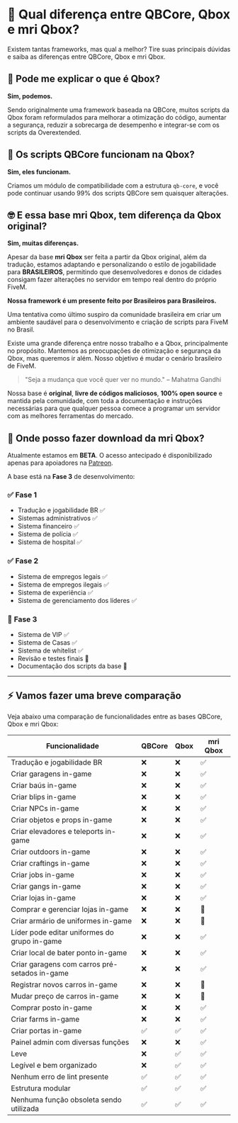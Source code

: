 # 🐤 Qual diferença entre QBCore, Qbox e mri Qbox?

Existem tantas frameworks, mas qual a melhor? Tire suas principais dúvidas e saiba as diferenças entre QBCore, Qbox e mri Qbox.

## 👋 Pode me explicar o que é Qbox?

**Sim, podemos.**

Sendo originalmente uma framework baseada na QBCore, muitos scripts da Qbox foram reformulados para melhorar a otimização do código, aumentar a segurança, reduzir a sobrecarga de desempenho e integrar-se com os scripts da Overextended.

## 👷 Os scripts QBCore funcionam na Qbox?

**Sim, eles funcionam.**

Criamos um módulo de compatibilidade com a estrutura `qb-core`, e você pode continuar usando 99% dos scripts QBCore sem quaisquer alterações.

## 🤓 E essa base mri Qbox, tem diferença da Qbox original?

**Sim, muitas diferenças.**

Apesar da base **mri Qbox** ser feita a partir da Qbox original, além da tradução, estamos adaptando e personalizando o estilo de jogabilidade para **BRASILEIROS**, permitindo que desenvolvedores e donos de cidades consigam fazer alterações no servidor em tempo real dentro do próprio FiveM.

**Nossa framework é um presente feito por Brasileiros para Brasileiros.**

Uma tentativa como último suspiro da comunidade brasileira em criar um ambiente saudável para o desenvolvimento e criação de scripts para FiveM no Brasil.

Existe uma grande diferença entre nosso trabalho e a Qbox, principalmente no propósito. Mantemos as preocupações de otimização e segurança da Qbox, mas queremos ir além. Nosso objetivo é mudar o cenário brasileiro de FiveM.

> "Seja a mudança que você quer ver no mundo." – Mahatma Gandhi

Nossa base é **original**, **livre de códigos maliciosos**, **100% open source** e mantida pela comunidade, com toda a documentação e instruções necessárias para que qualquer pessoa comece a programar um servidor com as melhores ferramentas do mercado.

## 🤩 Onde posso fazer download da mri Qbox?

Atualmente estamos em **BETA**. O acesso antecipado é disponibilizado apenas para apoiadores na [Patreon](https://patreon.com/mriqboxbrasil).

A base está na **Fase 3** de desenvolvimento:

### ✅ **Fase 1**
- Tradução e jogabilidade BR ✅
- Sistemas administrativos ✅
- Sistema financeiro ✅
- Sistema de polícia ✅
- Sistema de hospital ✅

### ✅ **Fase 2**
- Sistema de empregos legais ✅
- Sistema de empregos ilegais ✅
- Sistema de experiência ✅
- Sistema de gerenciamento dos líderes ✅

### 🔄 **Fase 3**
- Sistema de VIP ✅
- Sistema de Casas ✅
- Sistema de whitelist ✅
- Revisão e testes finais 🔄
- Documentação dos scripts da base 🔄

---

## ⚡ Vamos fazer uma breve comparação

Veja abaixo uma comparação de funcionalidades entre as bases QBCore, Qbox e mri Qbox:

| **Funcionalidade**                                | **QBCore** | **Qbox** | **mri Qbox** |
|---------------------------------------------------|------------|----------|--------------|
| Tradução e jogabilidade BR                        | ❌         | ❌       | ✅           |
| Criar garagens in-game                            | ❌         | ❌       | ✅           |
| Criar baús in-game                                | ❌         | ❌       | ✅           |
| Criar blips in-game                               | ❌         | ❌       | ✅           |
| Criar NPCs in-game                                | ❌         | ❌       | ✅           |
| Criar objetos e props in-game                    | ❌         | ❌       | ✅           |
| Criar elevadores e teleports in-game             | ❌         | ❌       | ✅           |
| Criar outdoors in-game                           | ❌         | ❌       | ✅           |
| Criar craftings in-game                          | ❌         | ❌       | ✅           |
| Criar jobs in-game                               | ❌         | ❌       | ✅           |
| Criar gangs in-game                              | ❌         | ❌       | ✅           |
| Criar lojas in-game                              | ❌         | ❌       | ✅           |
| Comprar e gerenciar lojas in-game               | ❌         | ❌       | 🔄           |
| Criar armário de uniformes in-game              | ❌         | ❌       | 🔄           |
| Líder pode editar uniformes do grupo in-game    | ❌         | ❌       | ✅           |
| Criar local de bater ponto in-game              | ❌         | ❌       | ✅           |
| Criar garagens com carros pré-setados in-game   | ❌         | ❌       | ✅           |
| Registrar novos carros in-game                  | ❌         | ❌       | 🔄           |
| Mudar preço de carros in-game                   | ❌         | ❌       | 🔄           |
| Comprar posto in-game                           | ❌         | ❌       | ✅           |
| Criar farms in-game                             | ❌         | ❌       | ✅           |
| Criar portas in-game                            | ✅         | ✅       | ✅           |
| Painel admin com diversas funções               | ❌         | ❌       | ✅           |
| Leve                                            | ❌         | ✅       | ✅           |
| Legível e bem organizado                        | ❌         | ✅       | ✅           |
| Nenhum erro de lint presente                    | ✅         | ✅       | ✅           |
| Estrutura modular                               | ✅         | ✅       | ✅           |
| Nenhuma função obsoleta sendo utilizada         | ✅         | ✅       | ✅           |
